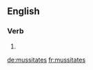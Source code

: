 ==English==

===Verb===
{{head|en|verb form}}

# {{en-third-person singular of|mussitate}}

[[de:mussitates]]
[[fr:mussitates]]